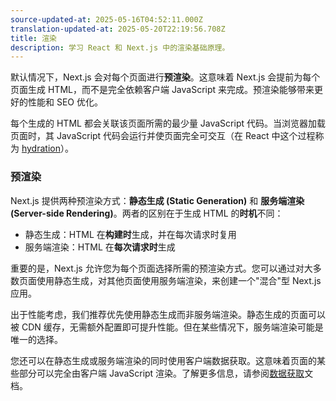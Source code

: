 ```yaml
---
source-updated-at: 2025-05-16T04:52:11.000Z
translation-updated-at: 2025-05-20T22:19:56.708Z
title: 渲染
description: 学习 React 和 Next.js 中的渲染基础原理。
---
```


默认情况下，Next.js 会对每个页面进行**预渲染**。这意味着 Next.js 会提前为每个页面生成 HTML，而不是完全依赖客户端 JavaScript 来完成。预渲染能够带来更好的性能和 SEO 优化。

每个生成的 HTML 都会关联该页面所需的最少量 JavaScript 代码。当浏览器加载页面时，其 JavaScript 代码会运行并使页面完全可交互（在 React 中这个过程称为 [hydration](https://react.dev/reference/react-dom/client/hydrateRoot)）。

### 预渲染

Next.js 提供两种预渲染方式：**静态生成 (Static Generation)** 和 **服务端渲染 (Server-side Rendering)**。两者的区别在于生成 HTML 的**时机**不同：

- 静态生成：HTML 在**构建时**生成，并在每次请求时复用
- 服务端渲染：HTML 在**每次请求时**生成

重要的是，Next.js 允许您为每个页面选择所需的预渲染方式。您可以通过对大多数页面使用静态生成，对其他页面使用服务端渲染，来创建一个"混合"型 Next.js 应用。

出于性能考虑，我们推荐优先使用静态生成而非服务端渲染。静态生成的页面可以被 CDN 缓存，无需额外配置即可提升性能。但在某些情况下，服务端渲染可能是唯一的选择。

您还可以在静态生成或服务端渲染的同时使用客户端数据获取。这意味着页面的某些部分可以完全由客户端 JavaScript 渲染。了解更多信息，请参阅[数据获取](/docs/pages/building-your-application/data-fetching/client-side)文档。